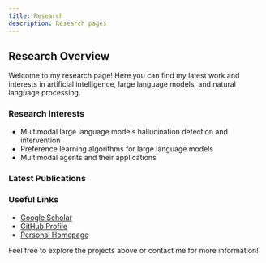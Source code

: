 ```yaml
---
title: Research
description: Research pages
---
```



## Research Overview

Welcome to my research page! Here you can find my latest work and interests in artificial intelligence, large language models, and natural language processing.

### Research Interests

- Multimodal large language models hallucination detection and intervention
- Preference learning algorithms for large language models
- Multimodal agents and their applications

### Latest Publications

<LinkCard
  title="Mitigating Object Hallucinations via Sentence-Level Early Intervention"
  href="/research/sentinel"
  description="Shangpin Peng, Senqiao Yang, Li Jiang, Zhuotao Tian"
/>

### Useful Links

- [Google Scholar](https://scholar.google.com/citations?user=mKnBrRAAAAAJ)
- [GitHub Profile](https://github.com/pspdada)
- [Personal Homepage](/)

Feel free to explore the projects above or contact me for more information!
